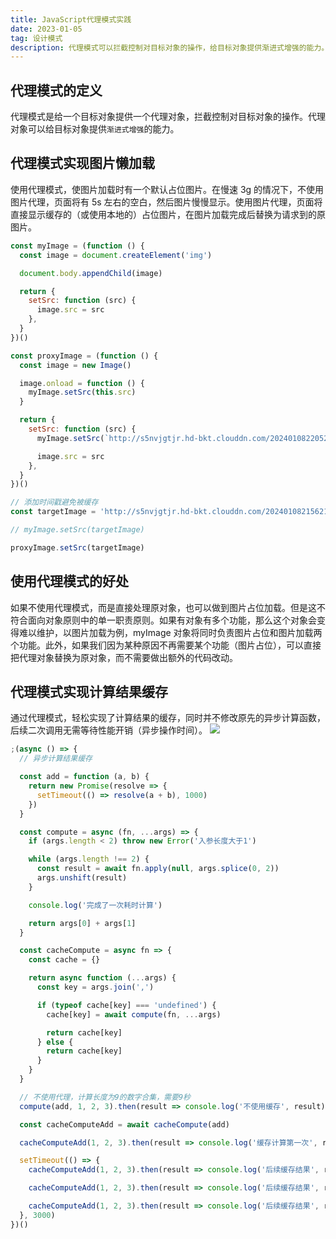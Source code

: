 ```yaml
---
title: JavaScript代理模式实践
date: 2023-01-05
tag: 设计模式
description: 代理模式可以拦截控制对目标对象的操作，给目标对象提供渐进式增强的能力。本文实现了图片懒加载、计算缓存的代理模式
---
```


## 代理模式的定义

代理模式是给一个目标对象提供一个代理对象，拦截控制对目标对象的操作。代理对象可以给目标对象提供`渐进式增强`的能力。

## 代理模式实现图片懒加载

使用代理模式，使图片加载时有一个默认占位图片。在慢速 3g 的情况下，不使用图片代理，页面将有 5s 左右的空白，然后图片慢慢显示。使用图片代理，页面将直接显示缓存的（或使用本地的）占位图片，在图片加载完成后替换为请求到的原图片。

```js
const myImage = (function () {
  const image = document.createElement('img')

  document.body.appendChild(image)

  return {
    setSrc: function (src) {
      image.src = src
    },
  }
})()

const proxyImage = (function () {
  const image = new Image()

  image.onload = function () {
    myImage.setSrc(this.src)
  }

  return {
    setSrc: function (src) {
      myImage.setSrc(`http://s5nvjgtjr.hd-bkt.clouddn.com/202401082205206.png`)

      image.src = src
    },
  }
})()

// 添加时间戳避免被缓存
const targetImage = 'http://s5nvjgtjr.hd-bkt.clouddn.com/202401082156214.png?time=' + Date.now()

// myImage.setSrc(targetImage)

proxyImage.setSrc(targetImage)
```

## 使用代理模式的好处

如果不使用代理模式，而是直接处理原对象，也可以做到图片占位加载。但是这不符合面向对象原则中的单一职责原则。如果有对象有多个功能，那么这个对象会变得难以维护，以图片加载为例，myImage 对象将同时负责图片占位和图片加载两个功能。此外，如果我们因为某种原因不再需要某个功能（图片占位），可以直接把代理对象替换为原对象，而不需要做出额外的代码改动。

## 代理模式实现计算结果缓存

通过代理模式，轻松实现了计算结果的缓存，同时并不修改原先的异步计算函数，后续二次调用无需等待性能开销（异步操作时间）。
![](http://s5nvjgtjr.hd-bkt.clouddn.com/202401082259543.png)
```js
;(async () => {
  // 异步计算结果缓存

  const add = function (a, b) {
    return new Promise(resolve => {
      setTimeout(() => resolve(a + b), 1000)
    })
  }

  const compute = async (fn, ...args) => {
    if (args.length < 2) throw new Error('入参长度大于1')

    while (args.length !== 2) {
      const result = await fn.apply(null, args.splice(0, 2))
      args.unshift(result)
    }

    console.log('完成了一次耗时计算')

    return args[0] + args[1]
  }

  const cacheCompute = async fn => {
    const cache = {}

    return async function (...args) {
      const key = args.join(',')

      if (typeof cache[key] === 'undefined') {
        cache[key] = await compute(fn, ...args)

        return cache[key]
      } else {
        return cache[key]
      }
    }
  }

  // 不使用代理，计算长度为9的数字合集，需要9秒
  compute(add, 1, 2, 3).then(result => console.log('不使用缓存', result))

  const cacheComputeAdd = await cacheCompute(add)

  cacheComputeAdd(1, 2, 3).then(result => console.log('缓存计算第一次', result))

  setTimeout(() => {
    cacheComputeAdd(1, 2, 3).then(result => console.log('后续缓存结果', result))

    cacheComputeAdd(1, 2, 3).then(result => console.log('后续缓存结果', result))

    cacheComputeAdd(1, 2, 3).then(result => console.log('后续缓存结果', result))
  }, 3000)
})()
```
